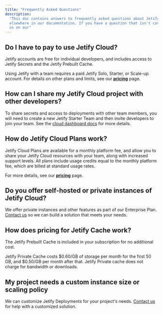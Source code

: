 ```yaml
---
title: "Frequently Asked Questions"
description:
  "This doc contains answers to frequently asked questions about Jetify Cloud that are not covered
  elsewhere in our documentation. If you have a question that isn't covered here, feel free to ask
  us on our"
---
```


## Do I have to pay to use Jetify Cloud?[​](#do-i-have-to-pay-to-use-jetify-cloud "Direct link to Do I have to pay to use Jetify Cloud?")

Jetify accounts are free for individual developers, and includes access to Jetify Secrets and the
Jetify Prebuilt Cache.

Using Jetify with a team requires a paid Jetify Solo, Starter, or Scale-up account. For details on
other plans and limits, see our [**pricing**](https://www.jetify.com/cloud/pricing) page.

## How can I share my Jetify Cloud project with other developers?[​](#how-can-i-share-my-jetify-cloud-project-with-other-developers "Direct link to How can I share my Jetify Cloud project with other developers?")

To share secrets and access to deployments with other team members, you will need to create a new
Jetify Starter Team and then invite developers to join your team. See the
[cloud dashboard docs](/docs/cloud/dashboard/creating-your-team/) for more details.

## How do Jetify Cloud Plans work?[​](#how-do-jetify-cloud-plans-work "Direct link to How do Jetify Cloud Plans work?")

Jetify Cloud Plans are available for a monthly platform fee, and allow you to share your Jetify
Cloud resources with your team, along with increased support levels. All plans include usage credits
equal to the monthly platform fee, which are billed at standard usage rates.

For more details, see our [**pricing**](https://www.jetify.com/cloud/pricing) page.

## Do you offer self-hosted or private instances of Jetify Cloud?[​](#do-you-offer-self-hosted-or-private-instances-of-jetify-cloud "Direct link to Do you offer self-hosted or private instances of Jetify Cloud?")

We offer private instances and other features as part of our Enterprise Plan.
[Contact us](https://calendly.com/d/3rd-bhp-qym/meet-with-the-jetify-team) so we can build a
solution that meets your needs.

## How does pricing for Jetify Cache work?[​](#how-does-pricing-for-jetify-cache-work "Direct link to How does pricing for Jetify Cache work?")

The Jetify Prebuilt Cache is included in your subscription for no additional cost.

Jetify Private Cache costs $0.60/GB of storage per month for the first 50 GB, and $0.50/GB per month
after that. Jetify Private cache does not charge for bandwidth or downloads.

## My project needs a custom instance size or scaling policy[​](#my-project-needs-a-custom-instance-size-or-scaling-policy "Direct link to My project needs a custom instance size or scaling policy")

We can customize Jetify Deployments for your project's needs.
[Contact us](https://calendly.com/d/3rd-bhp-qym/meet-with-the-jetify-team) for help with a
customized solution.
